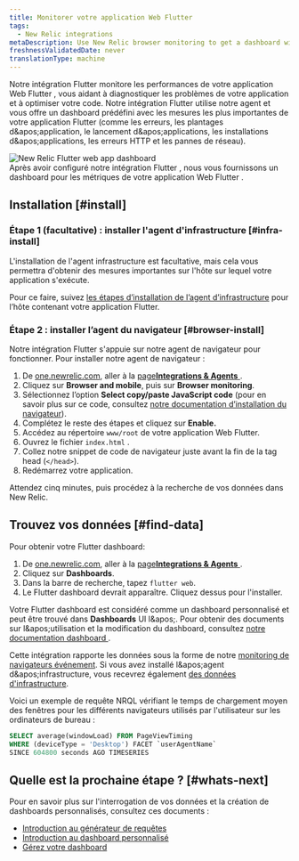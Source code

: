 ```yaml
---
title: Monitorer votre application Web Flutter
tags:
  - New Relic integrations
metaDescription: Use New Relic browser monitoring to get a dashboard with metrics from your Flutter web application.
freshnessValidatedDate: never
translationType: machine
---
```


Notre intégration Flutter monitore les performances de votre application Web Flutter , vous aidant à diagnostiquer les problèmes de votre application et à optimiser votre code. Notre intégration Flutter utilise notre <InlinePopover type="browser" />agent et vous offre un dashboard prédéfini avec les mesures les plus importantes de votre application Flutter (comme les erreurs, les plantages d&amp;apos;application, le lancement d&amp;apos;applications, les installations d&amp;apos;applications, les erreurs HTTP et les pannes de réseau).

<img title="New Relic Flutter web app dashboard" alt="New Relic Flutter web app dashboard" src="/images/browser_screenshot-full_flutter-web-dashboard.webp" />

<figcaption>
  Après avoir configuré notre intégration Flutter , nous vous fournissons un dashboard pour les métriques de votre application Web Flutter .
</figcaption>

## Installation [#install]

### Étape 1 (facultative) : installer l&apos;agent d&apos;infrastructure [#infra-install]

L&apos;installation de l&apos;agent infrastructure est facultative, mais cela vous permettra d&apos;obtenir des mesures importantes sur l&apos;hôte sur lequel votre application s&apos;exécute.

Pour ce faire, suivez [les étapes d’installation de l’agent d’infrastructure](/docs/infrastructure/install-infrastructure-agent/get-started/install-infrastructure-agent) pour l’hôte contenant votre application Flutter.

### Étape 2 : installer l’agent du navigateur [#browser-install]

Notre intégration Flutter s&apos;appuie sur notre agent de navigateur pour fonctionner. Pour installer notre agent de navigateur :

1. De [one.newrelic.com](https://one.newrelic.com), aller à la [page<DNT>**Integrations &amp; Agents**</DNT> ](https://one.newrelic.com/marketplace).
2. Cliquez sur <DNT>**Browser and mobile**</DNT>, puis sur <DNT>**Browser monitoring**</DNT>.
3. Sélectionnez l’option <DNT>**Select copy/paste JavaScript code**</DNT> (pour en savoir plus sur ce code, consultez [notre documentation d’installation du navigateur](/docs/browser/browser-monitoring/installation/install-browser-monitoring-agent)).
4. Complétez le reste des étapes et cliquez sur <DNT>**Enable.**</DNT>
5. Accédez au répertoire `www/root` de votre application Web Flutter.
6. Ouvrez le fichier `index.html` .
7. Collez notre snippet de code de navigateur juste avant la fin de la tag head (`</head>`).
8. Redémarrez votre application.

Attendez cinq minutes, puis procédez à la recherche de vos données dans New Relic.

## Trouvez vos données [#find-data]

Pour obtenir votre Flutter dashboard:

1. De [one.newrelic.com](https://one.newrelic.com), aller à la [page<DNT>**Integrations &amp; Agents**</DNT> ](https://one.newrelic.com/marketplace).
2. Cliquez sur <DNT>**Dashboards**</DNT>.
3. Dans la barre de recherche, tapez `flutter web`.
4. Le Flutter dashboard devrait apparaître. Cliquez dessus pour l&apos;installer.

Votre Flutter dashboard est considéré comme un dashboard personnalisé et peut être trouvé dans <DNT>**Dashboards**</DNT> UI l&amp;apos;. Pour obtenir des documents sur l&amp;apos;utilisation et la modification du dashboard, consultez [notre documentation dashboard ](/docs/query-your-data/explore-query-data/dashboards/introduction-dashboards).

Cette intégration rapporte les données sous la forme de notre [monitoring de navigateurs événement](/docs/data-apis/understand-data/event-data/events-reported-browser-monitoring). Si vous avez installé l&amp;apos;agent d&amp;apos;infrastructure, vous recevrez également [des données d&apos;infrastructure](/docs/infrastructure/manage-your-data/data-instrumentation/default-infrastructure-monitoring-data/#infrastructure-events).

Voici un exemple de requête NRQL vérifiant le temps de chargement moyen des fenêtres pour les différents navigateurs utilisés par l&apos;utilisateur sur les ordinateurs de bureau :

```sql
SELECT average(windowLoad) FROM PageViewTiming 
WHERE (deviceType = 'Desktop') FACET `userAgentName` 
SINCE 604800 seconds AGO TIMESERIES
```

## Quelle est la prochaine étape ? [#whats-next]

Pour en savoir plus sur l&apos;interrogation de vos données et la création de dashboards personnalisés, consultez ces documents :

* [Introduction au générateur de requêtes](/docs/query-your-data/explore-query-data/query-builder/introduction-query-builder)
* [Introduction au dashboard personnalisé](/docs/query-your-data/explore-query-data/dashboards/introduction-dashboards)
* [Gérez votre dashboard](/docs/query-your-data/explore-query-data/dashboards/manage-your-dashboard)